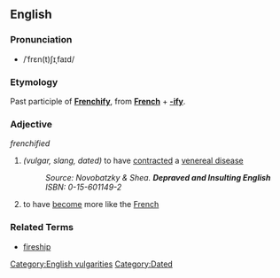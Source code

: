 ==English==

===Pronunciation===
* /ˈfrɛn(t)ʃɪˌfaɪd/

===Etymology===
Past participle of '''[[Frenchify]]''', from '''[[French]]''' + '''[[-ify]]'''.

===Adjective===
''frenchified''

# ''(vulgar, slang, dated)'' to have [[contract]]ed a [[venereal disease]] 
#: ''Source: Novobatzky & Shea. '''Depraved and Insulting English''' ISBN: 0-15-601149-2''
# to have [[become]] more like the [[French]]

===Related Terms===
* [[fireship]]

[[Category:English vulgarities]]
[[Category:Dated]]